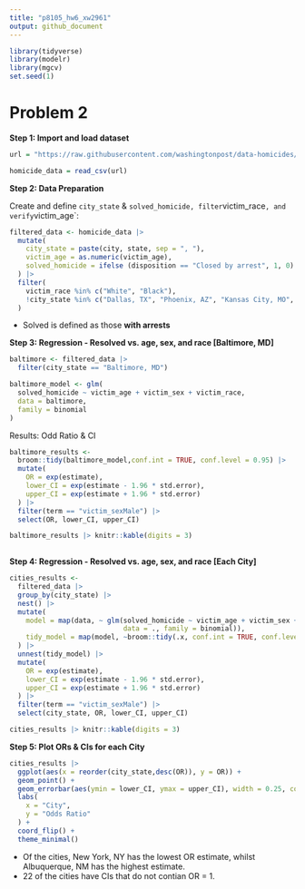 ```yaml
---
title: "p8105_hw6_xw2961"
output: github_document
---
```

```r
library(tidyverse)
library(modelr)
library(mgcv)
set.seed(1)
```
# Problem 2

**Step 1: Import and load dataset**

```r
url = "https://raw.githubusercontent.com/washingtonpost/data-homicides/master/homicide-data.csv"

homicide_data = read_csv(url)
```
**Step 2: Data Preparation**

Create and define `city_state` & `solved_homicide, filter `victim_race`, and verify `victim_age`:
```r
filtered_data <- homicide_data |> 
  mutate(
    city_state = paste(city, state, sep = ", "),
    victim_age = as.numeric(victim_age),
    solved_homicide = ifelse (disposition == "Closed by arrest", 1, 0)
  ) |> 
  filter(
    victim_race %in% c("White", "Black"),
    !city_state %in% c("Dallas, TX", "Phoenix, AZ", "Kansas City, MO", "Tulsa, AL")
  )
```
* Solved is defined as those **with arrests**

**Step 3: Regression - Resolved vs. age, sex, and race [Baltimore, MD]**
```r
baltimore <- filtered_data |> 
  filter(city_state == "Baltimore, MD")

baltimore_model <- glm(
  solved_homicide ~ victim_age + victim_sex + victim_race,
  data = baltimore,
  family = binomial
)
```

Results: Odd Ratio & CI
```r
baltimore_results <- 
  broom::tidy(baltimore_model,conf.int = TRUE, conf.level = 0.95) |> 
  mutate(
    OR = exp(estimate),
    lower_CI = exp(estimate - 1.96 * std.error),
    upper_CI = exp(estimate + 1.96 * std.error)
  ) |> 
  filter(term == "victim_sexMale") |> 
  select(OR, lower_CI, upper_CI)

baltimore_results |> knitr::kable(digits = 3)
  
```

**Step 4: Regression - Resolved vs. age, sex, and race [Each City]**
```r
cities_results <- 
  filtered_data |> 
  group_by(city_state) |> 
  nest() |> 
  mutate(
    model = map(data, ~ glm(solved_homicide ~ victim_age + victim_sex + victim_race, 
                            data = ., family = binomial)),
    tidy_model = map(model, ~broom::tidy(.x, conf.int = TRUE, conf.level = 0.95))
  ) |> 
  unnest(tidy_model) |> 
  mutate(
    OR = exp(estimate),
    lower_CI = exp(estimate - 1.96 * std.error),
    upper_CI = exp(estimate + 1.96 * std.error)
  ) |> 
  filter(term == "victim_sexMale") |> 
  select(city_state, OR, lower_CI, upper_CI)

cities_results |> knitr::kable(digits = 3)
```

**Step 5: Plot ORs & CIs for each City**

```r
cities_results |>
  ggplot(aes(x = reorder(city_state,desc(OR)), y = OR)) +
  geom_point() +
  geom_errorbar(aes(ymin = lower_CI, ymax = upper_CI), width = 0.25, color = "darkgray") +
  labs(
    x = "City",
    y = "Odds Ratio"
  ) +
  coord_flip() +
  theme_minimal()
```
* Of the cities, New York, NY has the lowest OR estimate, whilst Albuquerque, NM has the highest estimate.
* 22 of the cities have CIs that do not contian OR = 1. 

